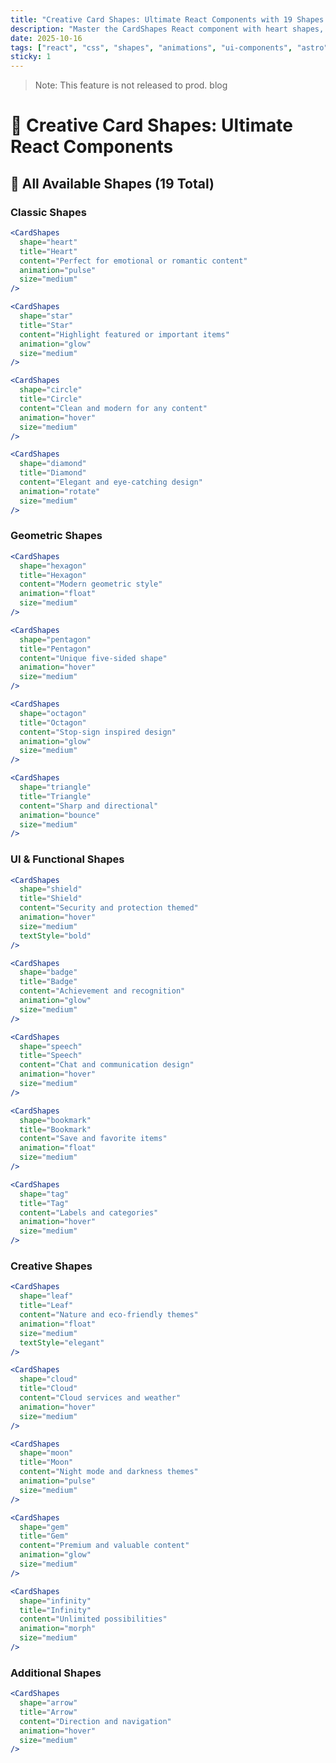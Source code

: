 ```yaml
---
title: "Creative Card Shapes: Ultimate React Components with 19 Shapes with Animations"
description: "Master the CardShapes React component with heart shapes, speech bubbles, stars, badges, and stunning animations for your Astro blog"
date: 2025-10-16
tags: ["react", "css", "shapes", "animations", "ui-components", "astro", "svg", "cultural-content"]
sticky: 1
---
```



> Note: This feature is not released to prod. blog

# 🎨 Creative Card Shapes: Ultimate React Components

## 🔷 All Available Shapes (19 Total)

### Classic Shapes

```jsx
<CardShapes 
  shape="heart" 
  title="Heart" 
  content="Perfect for emotional or romantic content"
  animation="pulse"
  size="medium"
/>
```

<CardShapes 
  shape="heart" 
  title="Heart" 
  content="Perfect for emotional or romantic content"
  animation="pulse"
  size="medium"
/>

```jsx
<CardShapes 
  shape="star" 
  title="Star" 
  content="Highlight featured or important items"
  animation="glow"
  size="medium"
/>
```

<CardShapes 
  shape="star" 
  title="Star" 
  content="Highlight featured or important items"
  animation="glow"
  size="medium"
/>

```jsx
<CardShapes 
  shape="circle" 
  title="Circle" 
  content="Clean and modern for any content"
  animation="hover"
  size="medium"
/>
```

<CardShapes 
  shape="circle" 
  title="Circle" 
  content="Clean and modern for any content"
  animation="hover"
  size="medium"
/>

```jsx
<CardShapes 
  shape="diamond" 
  title="Diamond" 
  content="Elegant and eye-catching design"
  animation="rotate"
  size="medium"
/>
```

<CardShapes 
  shape="diamond" 
  title="Diamond" 
  content="Elegant and eye-catching design"
  animation="rotate"
  size="medium"
/>

### Geometric Shapes

```jsx
<CardShapes 
  shape="hexagon" 
  title="Hexagon" 
  content="Modern geometric style"
  animation="float"
  size="medium"
/>
```

<CardShapes 
  shape="hexagon" 
  title="Hexagon" 
  content="Modern geometric style"
  animation="float"
  size="medium"
/>

```jsx
<CardShapes 
  shape="pentagon" 
  title="Pentagon" 
  content="Unique five-sided shape"
  animation="hover"
  size="medium"
/>
```

<CardShapes 
  shape="pentagon" 
  title="Pentagon" 
  content="Unique five-sided shape"
  animation="hover"
  size="medium"
/>

```jsx
<CardShapes 
  shape="octagon" 
  title="Octagon" 
  content="Stop-sign inspired design"
  animation="glow"
  size="medium"
/>
```

<CardShapes 
  shape="octagon" 
  title="Octagon" 
  content="Stop-sign inspired design"
  animation="glow"
  size="medium"
/>

```jsx
<CardShapes 
  shape="triangle" 
  title="Triangle" 
  content="Sharp and directional"
  animation="bounce"
  size="medium"
/>
```

<CardShapes 
  shape="triangle" 
  title="Triangle" 
  content="Sharp and directional"
  animation="bounce"
  size="medium"
/>

### UI & Functional Shapes

```jsx
<CardShapes 
  shape="shield" 
  title="Shield" 
  content="Security and protection themed"
  animation="hover"
  size="medium"
  textStyle="bold"
/>
```

<CardShapes 
  shape="shield" 
  title="Shield" 
  content="Security and protection themed"
  animation="hover"
  size="medium"
  textStyle="bold"
/>

```jsx
<CardShapes 
  shape="badge" 
  title="Badge" 
  content="Achievement and recognition"
  animation="glow"
  size="medium"
/>
```

<CardShapes 
  shape="badge" 
  title="Badge" 
  content="Achievement and recognition"
  animation="glow"
  size="medium"
/>

```jsx
<CardShapes 
  shape="speech" 
  title="Speech" 
  content="Chat and communication design"
  animation="hover"
  size="medium"
/>
```

<CardShapes 
  shape="speech" 
  title="Speech" 
  content="Chat and communication design"
  animation="hover"
  size="medium"
/>

```jsx
<CardShapes 
  shape="bookmark" 
  title="Bookmark" 
  content="Save and favorite items"
  animation="float"
  size="medium"
/>
```

<CardShapes 
  shape="bookmark" 
  title="Bookmark" 
  content="Save and favorite items"
  animation="float"
  size="medium"
/>

```jsx
<CardShapes 
  shape="tag" 
  title="Tag" 
  content="Labels and categories"
  animation="hover"
  size="medium"
/>
```

<CardShapes 
  shape="tag" 
  title="Tag" 
  content="Labels and categories"
  animation="hover"
  size="medium"
/>

### Creative Shapes

```jsx
<CardShapes 
  shape="leaf" 
  title="Leaf" 
  content="Nature and eco-friendly themes"
  animation="float"
  size="medium"
  textStyle="elegant"
/>
```

<CardShapes 
  shape="leaf" 
  title="Leaf" 
  content="Nature and eco-friendly themes"
  animation="float"
  size="medium"
  textStyle="elegant"
/>

```jsx
<CardShapes 
  shape="cloud" 
  title="Cloud" 
  content="Cloud services and weather"
  animation="hover"
  size="medium"
/>
```

<CardShapes 
  shape="cloud" 
  title="Cloud" 
  content="Cloud services and weather"
  animation="hover"
  size="medium"
/>

```jsx
<CardShapes 
  shape="moon" 
  title="Moon" 
  content="Night mode and darkness themes"
  animation="pulse"
  size="medium"
/>
```

<CardShapes 
  shape="moon" 
  title="Moon" 
  content="Night mode and darkness themes"
  animation="pulse"
  size="medium"
/>

```jsx
<CardShapes 
  shape="gem" 
  title="Gem" 
  content="Premium and valuable content"
  animation="glow"
  size="medium"
/>
```

<CardShapes 
  shape="gem" 
  title="Gem" 
  content="Premium and valuable content"
  animation="glow"
  size="medium"
/>

```jsx
<CardShapes 
  shape="infinity" 
  title="Infinity" 
  content="Unlimited possibilities"
  animation="morph"
  size="medium"
/>
```

<CardShapes 
  shape="infinity" 
  title="Infinity" 
  content="Unlimited possibilities"
  animation="morph"
  size="medium"
/>

### Additional Shapes

```jsx
<CardShapes 
  shape="arrow" 
  title="Arrow" 
  content="Direction and navigation"
  animation="hover"
  size="medium"
/>
```

<CardShapes 
  shape="arrow" 
  title="Arrow" 
  content="Direction and navigation"
  animation="hover"
  size="medium"
/>
